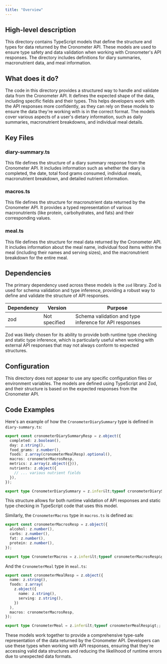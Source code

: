 ```yaml
---
title: "Overview"
---
```


## High-level description
This directory contains TypeScript models that define the structure and types for data returned by the Cronometer API. These models are used to ensure type safety and data validation when working with Cronometer's API responses. The directory includes definitions for diary summaries, macronutrient data, and meal information.

## What does it do?
The code in this directory provides a structured way to handle and validate data from the Cronometer API. It defines the expected shape of the data, including specific fields and their types. This helps developers work with the API responses more confidently, as they can rely on these models to ensure the data they're working with is in the correct format. The models cover various aspects of a user's dietary information, such as daily summaries, macronutrient breakdowns, and individual meal details.

## Key Files

### diary-summary.ts
This file defines the structure of a diary summary response from the Cronometer API. It includes information such as whether the diary is completed, the date, total food grams consumed, individual meals, macronutrient breakdown, and detailed nutrient information.

### macros.ts
This file defines the structure for macronutrient data returned by the Cronometer API. It provides a typed representation of various macronutrients (like protein, carbohydrates, and fats) and their corresponding values.

### meal.ts
This file defines the structure for meal data returned by the Cronometer API. It includes information about the meal name, individual food items within the meal (including their names and serving sizes), and the macronutrient breakdown for the entire meal.

## Dependencies
The primary dependency used across these models is the `zod` library. Zod is used for schema validation and type inference, providing a robust way to define and validate the structure of API responses.

| Dependency | Version | Purpose |
|------------|---------|---------|
| zod        | Not specified | Schema validation and type inference for API responses |

Zod was likely chosen for its ability to provide both runtime type checking and static type inference, which is particularly useful when working with external API responses that may not always conform to expected structures.

## Configuration
This directory does not appear to use any specific configuration files or environment variables. The models are defined using TypeScript and Zod, and their structure is based on the expected responses from the Cronometer API.

## Code Examples

Here's an example of how the `CronometerDiarySummary` type is defined in `diary-summary.ts`:

```typescript
export const cronometerDiarySummaryResp = z.object({
  completed: z.boolean(),
  day: z.string(),
  food_grams: z.number(),
  foods: z.array(cronometerMealResp).optional(),
  macros: cronometerMacrosResp,
  metrics: z.array(z.object({})),
  nutrients: z.object({
    // ... various nutrient fields
  }),
});

export type CronometerDiarySummary = z.infer&lt;typeof cronometerDiarySummaryResp&gt;;
```

This structure allows for both runtime validation of API responses and static type checking in TypeScript code that uses this model.

Similarly, the `CronometerMacros` type in `macros.ts` is defined as:

```typescript
export const cronometerMacrosResp = z.object({
  alcohol: z.number(),
  carbs: z.number(),
  fat: z.number(),
  protein: z.number(),
});

export type CronometerMacros = z.infer&lt;typeof cronometerMacrosResp&gt;;
```

And the `CronometerMeal` type in `meal.ts`:

```typescript
export const cronometerMealResp = z.object({
  name: z.string(),
  foods: z.array(
    z.object({
      name: z.string(),
      serving: z.string(),
    })
  ),
  macros: cronometerMacrosResp,
});

export type CronometerMeal = z.infer&lt;typeof cronometerMealResp&gt;;
```

These models work together to provide a comprehensive type-safe representation of the data returned by the Cronometer API. Developers can use these types when working with API responses, ensuring that they're accessing valid data structures and reducing the likelihood of runtime errors due to unexpected data formats.